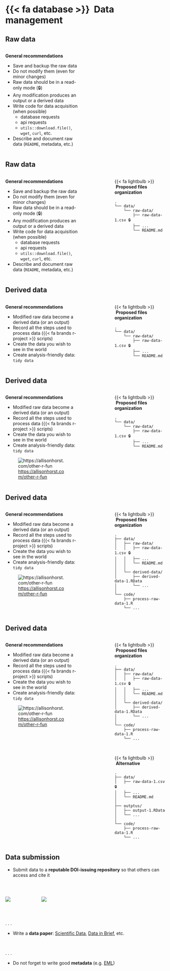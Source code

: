 # {{< fa database >}} &nbsp;Data management

## Raw data

:::: { .columns }
::: { .column width="50%"}
**General recommendations**

- Save and backup the raw data
- Do not modify them (even for minor changes)
- Raw data should be in a read-only mode (🔒)
- Any modification produces an output or a derived data
- Write code for data acquisition (when possible)
  - database requests
  - api requests
  - `utils::download.file()`, `wget`, `curl`, etc.
- Describe and document raw data (`README`, metadata, etc.)
:::

::: { .column width="15%"}
:::

::: { .column width="35%"}
:::
::::

## Raw data

:::: { .columns }
::: { .column width="50%"}
**General recommendations**

- Save and backup the raw data
- Do not modify them (even for minor changes)
- Raw data should be in a read-only mode (🔒)
- Any modification produces an output or a derived data
- Write code for data acquisition (when possible)
  - database requests
  - api requests
  - `utils::download.file()`, `wget`, `curl`, etc.
- Describe and document raw data (`README`, metadata, etc.)
:::

::: { .column width="15%"}
:::

::: { .column width="35%"}
{{< fa lightbulb >}} &nbsp;**Proposed files organization**

```
.
└── data/
    └── raw-data/
        ├── raw-data-1.csv 🔒
        ├── ...
        └── README.md
```
:::
::::

## Derived data

:::: { .columns }
::: { .column width="50%"}
**General recommendations**

- Modified raw data become a derived data (or an output)
- Record all the steps used to process data ({{< fa brands r-project >}} scripts)
- Create the data you wish to see in the world
- Create analysis-friendly data: `tidy data`
:::

::: { .column width="15%"}
:::

::: { .column width="35%"}
{{< fa lightbulb >}} &nbsp;**Proposed files organization**

```
.
└── data/
    └── raw-data/
        ├── raw-data-1.csv 🔒
        ├── ...
        └── README.md
```
:::
::::



## Derived data

:::: { .columns }
::: { .column width="50%"}
**General recommendations**

- Modified raw data become a derived data (or an output)
- Record all the steps used to process data ({{< fa brands r-project >}} scripts)
- Create the data you wish to see in the world
- Create analysis-friendly data: `tidy data`

![<https://allisonhorst.com/other-r-fun>](img/tidy-data.jpg)
:::

::: { .column width="15%"}
:::

::: { .column width="35%"}
{{< fa lightbulb >}} &nbsp;**Proposed files organization**

```
.
└── data/
    └── raw-data/
        ├── raw-data-1.csv 🔒
        ├── ...
        └── README.md
```
:::
::::


## Derived data

:::: { .columns }
::: { .column width="50%"}
**General recommendations**

- Modified raw data become a derived data (or an output)
- Record all the steps used to process data ({{< fa brands r-project >}} scripts)
- Create the data you wish to see in the world
- Create analysis-friendly data: `tidy data`

![<https://allisonhorst.com/other-r-fun>](img/tidy-data.jpg)
:::

::: { .column width="15%"}
:::

::: { .column width="35%"}
{{< fa lightbulb >}} &nbsp;**Proposed files organization**

```
.
├── data/
│   ├── raw-data/
│   │   ├── raw-data-1.csv 🔒
│   │   ├── ...
│   │   └── README.md
│   │
│   └── derived-data/
│       ├── derived-data-1.RData
│       └── ...
│
└── code/
    ├── process-raw-data-1.R
    └── ...
```
:::
::::

## Derived data

:::: { .columns }
::: { .column width="50%"}
**General recommendations**

- Modified raw data become a derived data (or an output)
- Record all the steps used to process data ({{< fa brands r-project >}} scripts)
- Create the data you wish to see in the world
- Create analysis-friendly data: `tidy data`

![<https://allisonhorst.com/other-r-fun>](img/tidy-data.jpg)
:::

::: { .column width="15%"}
:::

::: { .column width="35%"}
{{< fa lightbulb >}} &nbsp;**Proposed files organization**

```
.
├── data/
│   ├── raw-data/
│   │   ├── raw-data-1.csv 🔒
│   │   ├── ...
│   │   └── README.md
│   │
│   └── derived-data/
│       ├── derived-data-1.RData
│       └── ...
│
└── code/
    ├── process-raw-data-1.R
    └── ...
```

<br/>

{{< fa lightbulb >}} &nbsp;**Alternative**

```
.
├── data/
│   ├── raw-data-1.csv 🔒
│   ├── ...
│   └── README.md
│
├── outptus/
│   ├── output-1.RData
│   └── ...
│
└── code/
    ├── process-raw-data-1.R
    └── ...
```
:::
::::


## Data submission


- Submit data to a **reputable DOI-issuing repository** so that others can access and cite it

<br>

:::: { .columns }

::: { .column width="20%"}
[![](img/osf-logo.png)](https://osf.io/)
:::

::: { .column width="20%"}
[![](img/zenodo-logo.png)](https://zenodo.org/)
:::

::: { .column width="60%"}
:::

::::

<br>

. . .

- Write a **data paper**: [Scientific Data](https://www.nature.com/sdata/), [Data in Brief](https://www.sciencedirect.com/journal/data-in-brief), etc.

<br>

. . .

- Do not forget to write good **metadata** (e.g. [EML](https://eml.ecoinformatics.org/))

